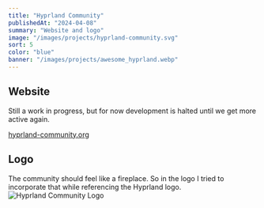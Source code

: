 ```yaml
---
title: "Hyprland Community"
publishedAt: "2024-04-08"
summary: "Website and logo"
image: "/images/projects/hyprland-community.svg"
sort: 5
color: "blue"
banner: "/images/projects/awesome_hyprland.webp"
---
```


## Website

Still a work in progress, but for now development is halted until we get more active again.

<a href="https://hyprland-community.org/" target="_blank">
	hyprland-community.org
</a>

## Logo

The community should feel like a fireplace.
So in the logo I tried to incorporate that while referencing the Hyprland logo.
![Hyprland Community Logo](/images/projects/hyprland-community.svg)
